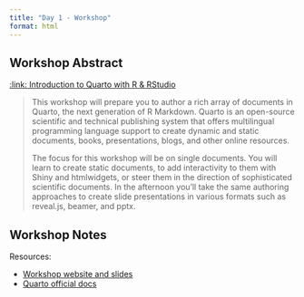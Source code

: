 ```yaml
---
title: "Day 1 - Workshop"
format: html
---
```


## Workshop Abstract

[:link: Introduction to Quarto with R & RStudio](https://posit-conf-2023.github.io/workshops/workshops/quarto-r-docs/)

> This workshop will prepare you to author a rich array of documents in Quarto, the next generation of R Markdown. Quarto is an open-source scientific and technical publishing system that offers multilingual programming language support to create dynamic and static documents, books, presentations, blogs, and other online resources.
>
>The focus for this workshop will be on single documents. You will learn to create static documents, to add interactivity to them with Shiny and htmlwidgets, or steer them in the direction of sophisticated scientific documents. In the afternoon you’ll take the same authoring approaches to create slide presentations in various formats such as reveal.js, beamer, and pptx.

## Workshop Notes

Resources:

- [Workshop website and slides](https://posit-conf-2023.github.io/quarto-r/)
- [Quarto official docs](https://quarto.org)

